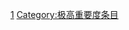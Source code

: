 {{emptycat}}

{{Articles by Importance|topic=三国|project=三国}}

[[Category:各重要度三国条目|1]]
[[Category:极高重要度条目|Category:极高重要度条目]]